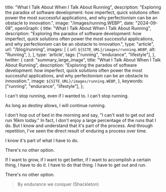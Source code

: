 
  title: "What I Talk About When I Talk About Running",
  description: "Exploring the paradox of software development: how imperfect, quick solutions often power the most successful applications, and why perfectionism can be an obstacle to innovation.",
  image: "/images/running.WEBP",
  date: "2024-09-08",
  openGraph: {
    title: "What I Talk About When I Talk About Running",
    description: "Exploring the paradox of software development: how imperfect, quick solutions often power the most successful applications, and why perfectionism can be an obstacle to innovation.",
        type: "article",
                url: "/blog/running",
        images: [
      {
        url: `${SITE_URL}/images/running.WEBP`,
        alt: "Running",
      },
    ],
    type: 'article',
    tags: ["running", "endurance", "lifestyle"],
  },
  twitter: {
    card: "summary_large_image",
    title: "What I Talk About When I Talk About Running",
    description: "Exploring the paradox of software development: how imperfect, quick solutions often power the most successful applications, and why perfectionism can be an obstacle to innovation.",
    image: `${SITE_URL}/images/running.WEBP`,
  },
  keywords: ["running", "endurance", "lifestyle"],
};

I can't stop running, even if I wanted to. I can't stop running.

As long as destiny allows, I will continue running.

I don't hop out of bed in the morning and say, "I can't wait to get out and run 16km today." In fact, I don't enjoy a
large percentage of the runs that I do. But I know and understand that it's part of the process. And through repetition,
I've seen the direct result of enduring a process over time.

I know it's part of what I have to do.

There's no other option.

If I want to grow, if I want to get better, if I want to accomplish a certain thing, I have to do it. I have to do that thing.
I have to get out and run.

There's no other option.

> By endurance we conquer (Shackleton)
